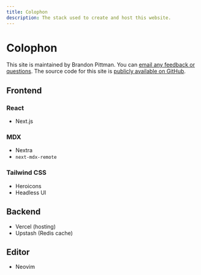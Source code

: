 ```yaml
---
title: Colophon
description: The stack used to create and host this website.
---
```


# Colophon

This site is maintained by Brandon Pittman. You can [email any feedback or questions](mailto:hey@blp.is). The source code for this site is [publicly available on GitHub](https://github.com/brandonpittman/site).

## Frontend

### React

- Next.js

### MDX

- Nextra
- `next-mdx-remote`

### Tailwind CSS

- Heroicons
- Headless UI

## Backend

- Vercel (hosting)
- Upstash (Redis cache)

## Editor

- Neovim
